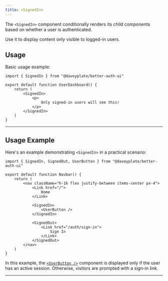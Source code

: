 ```yaml
---
title: <SignedIn>
---
```


The `<SignedIn>` component conditionally renders its child components based on whether a user is authenticated.

Use it to display content only visible to logged-in users.

## Usage

Basic usage example:

```tsx
import { SignedIn } from "@daveyplate/better-auth-ui"

export default function UserDashboard() {
    return (
        <SignedIn>
            <p>
                Only signed-in users will see this!
            </p>
        </SignedIn>
    )
}
```

---

## Usage Example

Here's an example demonstrating `<SignedIn>` in a practical scenario:

```tsx
import { SignedIn, SignedOut, UserButton } from "@daveyplate/better-auth-ui"

export default function Navbar() {
    return (
        <nav className="h-16 flex justify-between items-center px-4">
            <Link href="/">
                Home
            </Link>

            <SignedIn>
                <UserButton />
            </SignedIn>

            <SignedOut>
                <Link href="/auth/sign-in">
                    Sign In
                </Link>
            </SignedOut>
        </nav>
    )
}
```

In this example, the [`<UserButton />`](/components/user-button) component is displayed only if the user has an active session. Otherwise, visitors are prompted with a sign-in link.

---